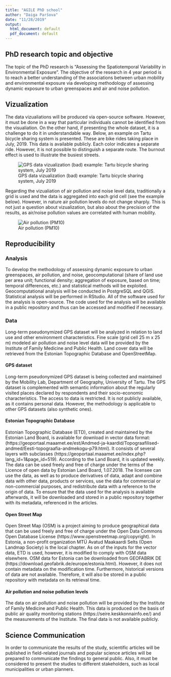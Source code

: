 ```yaml
---
title: "AGILE PhD school"
author: "Daiga Paršova"
date: "11/28/2019"
output:
  html_document: default
  pdf_document: default
---
```


## PhD research topic and objective
The topic of the PhD research is "Assessing the Spatiotemporal Variability in Environmental Exposure". The objective of the research in 4 year period is to reach a better understanding of the associations between urban mobility and environmental exposure via developing methodology of assessing dynamic exposure to urban greenspaces and air and noise pollution. 

## Vizualization
The data vizualiations will be produced via open-source software. However, it must be done in a way that particular individuals cannot be identified from the visualiation. On the other hand, if presenting the whole dataset, it is a challenge to do it in understandable way.
Below, an example on Tartu bicycle sharing system is presented. These are bike rides taking place in July, 2019. This data is available publicly. Each color indicates a separate ride. However, it is not possible to distinguish a separate route. The burnout effect is used to illustrate the busiest streets.

![GPS data vizualization (bad) example: Tartu bicycle sharing system, July 2019](Tartu_bikes.png)

Regarding the vizualiation of air pollution and noise level data, traditionally a grid is used and the data is aggregated into each grid cell (see the example below). However, in nature air pollution levels do not change sharply. This is not just a question about vizualization, but also about the precision of the results, as air/noise pollution values are correlated with human mobility. 


![Air pollution (PM10)](AirPollution.png)


## Reproducibility
### Analysis
To develop the methodology of assessing dynamic exposure to urban greenspaces, air pollution, and noise, geocomputational (share of land use per area unit; functional density; aggregation of exposure, based on time; temporal differences, etc.) and statistical methods will be exploited. 
Geocomputational analysis will be conducted in PostgreSQL and QGIS. Statistical analysis will be performed in RStudio. All of the software used for the analysis is open-source. The code used for the analysis will be available in a public repository and thus can be accessed and modified if necessary. 

### Data 
Long-term pseudonymized GPS dataset will be analyzed in relation to land use and other environment characteristics. Fine scale (grid cell 25 m x 25 m) modeled air pollution and noise level data will be provided by the Institute of Family Medicine and Public Health. Land cover data will be retrieved from the Estonian Topographic Database and OpenStreetMap. 

#### GPS dataset 
Long-term pseudonymized GPS dataset is being collected and maintained by the Mobility Lab, Department of Geography, University of Tartu. The GPS dataset is complemented with semantic information about the regularly visited places declared by respondents and their socio-economic characteristics. 
The access to data is restricted. It is not publicly available, as it contains personal data. However, the methodology is applicable to other GPS datasets (also synthetic ones).

#### Estonian Topographic Database
Estonian Topographic Database (ETD), created and maintained by the Estonian Land Board, is available for download in vector data format: (https://geoportaal.maaamet.ee/est/Andmed-ja-kaardid/Topograafilised-andmed/Eesti-topograafia-andmekogu-p79.html). It consists of several layers with subclasses (https://geoportaal.maaamet.ee/index.php?lang_id=1&page_id=519). According to the Land Board, it is updated weekly. 
The data can be used freely and free of charge under the terms of the Licence of open data by Estonian Land Board, 1.07.2018. The licensee can use the data, as well as to produce derivatives of data, adapt and combine data with other data, products or services, use the data for commercial or non-commercial purposes, and redistribute data with a reference to the origin of data. 
To ensure that the data used for the analysis is available afterwards, it will be downloaded and stored in a public repository together with its metadata, referenced in the articles.

#### Open Street Map
Open Street Map (OSM) is a project aiming to produce geographical data that can be used freely and free of charge under the Open Data Commons Open Database License (https://www.openstreetmap.org/copyright). In Estonia, a non-profit organization MTÜ Avatud Maakaardi Selts (Open Landmap Society) is the local chapter. As on of the inputs for the vector data, ETD is used, however, it is modified to comply with OSM data elsewhere. OSM data for Estonia can be downloaded from GEOFABRIK DE (https://download.geofabrik.de/europe/estonia.html). However, it does not contain metadata on the modification time. Furthermore, historical versions of data are not available. Therefore, it will also be stored in a public repository with metadata on its retrieval time.

#### Air pollution and noise pollution levels
The data on air pollution and noise pollution will be provided by the Institute of Family Medicine and Public Health. This data is produced on the basis of public air quality monitoring stations (https://seire.keskkonnainfo.ee/) and the measurements of the Institute. The final data is not available publicly. 

## Science Communication
In order to communicate the results of the study, scientific articles will be published in field-related journals and popular science articles will be prepared to communicate the findings to general public. Also, it must be considered to present the studies to different stakeholders, such as local municipalities or urban planners.